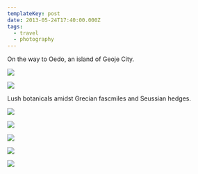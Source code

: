 ```yaml
---
templateKey: post
date: 2013-05-24T17:40:00.000Z
tags:
  - travel
  - photography
---
```

On the way to Oedo, an island of Geoje City.

![](../../assets/photos/20130524-IMG_7164.jpg)

![](../../assets/photos/20130524-IMG_7105.jpg)

Lush botanicals amidst Grecian fascmiles and Seussian hedges.

![](../../assets/photos/20130524-IMG_7258.jpg)

![](../../assets/photos/20130524-IMG_7275.jpg)

![](../../assets/photos/20130524-IMG_7271.jpg)

![](../../assets/photos/20130524-IMG_7265.jpg)

![](../../assets/photos/20130524-IMG_7293.jpg)
